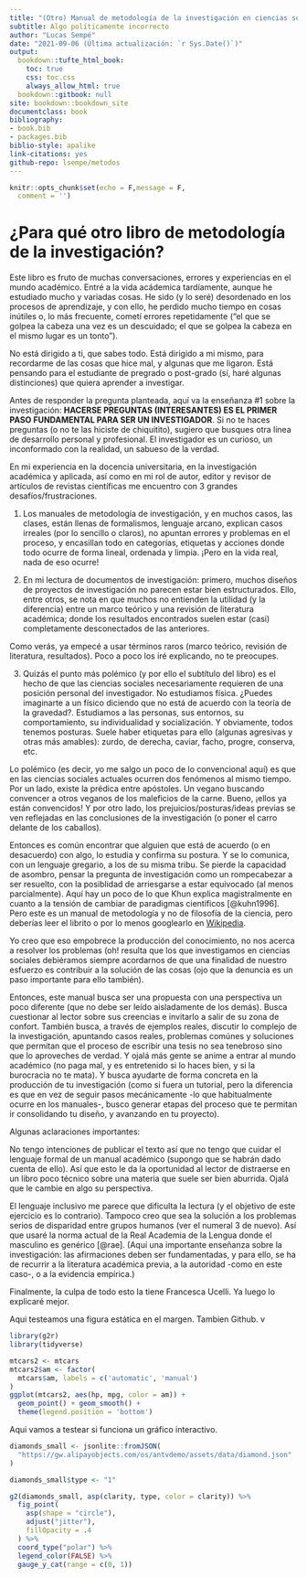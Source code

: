 ```yaml
---
title: "(Otro) Manual de metodología de la investigación en ciencias sociales"
subtitle: Algo políticamente incorrecto
author: "Lucas Sempé"
date: "2021-09-06 (Última actualización: `r Sys.Date()`)"
output:
  bookdown::tufte_html_book:
    toc: true
    css: toc.css
    always_allow_html: true
  bookdown::gitbook: null
site: bookdown::bookdown_site
documentclass: book
bibliography:
- book.bib
- packages.bib
biblio-style: apalike
link-citations: yes
github-repo: lsempe/metodos
---
```


```r
knitr::opts_chunk$set(echo = F,message = F,
  comment = '')

```

# ¿Para qué otro libro de metodología de la investigación?

Este libro es fruto de muchas conversaciones, errores y experiencias en el mundo académico. Entré a la vida acádemica tardíamente, aunque he estudiado mucho y variadas cosas. He sido (y lo seré) desordenado en los procesos de aprendizaje, y con ello, he perdido mucho tiempo en cosas inútiles o, lo más frecuente, cometí errores repetidamente ("el que se golpea la cabeza una vez es un descuidado; el que se golpea la cabeza en el mismo lugar es un tonto").

No está dirigido a ti, que sabes todo. Está dirigido a mi mismo, para recordarme de las cosas que hice mal, y algunas que me ligaron. Está pensando para el estudiante de pregrado o post-grado (sí, haré algunas distinciones) que quiera aprender a investigar.

Antes de responder la pregunta planteada, aquí va la enseñanza \#1 sobre la investigación: **HACERSE PREGUNTAS (INTERESANTES) ES EL PRIMER PASO FUNDAMENTAL PARA SER UN INVESTIGADOR**. Si no te haces preguntas (o no te las hiciste de chiquitito), sugiero que busques otra línea de desarrollo personal y profesional. El investigador es un curioso, un inconformado con la realidad, un sabueso de la verdad.

En mi experiencia en la docencia universitaria, en la investigación académica y aplicada, así como en mi rol de autor, editor y revisor de artículos de revistas científicas me encuentro con 3 grandes desafíos/frustraciones.

1)  Los manuales de metodología de investigación, y en muchos casos, las clases, están llenas de formalismos, lenguaje arcano, explican casos irreales (por lo sencillo o claros), no apuntan errores y problemas en el proceso, y encasillan todo en categorías, etiquetas y acciones donde todo ocurre de forma lineal, ordenada y limpia. ¡Pero en la vida real, nada de eso ocurre!

2)  En mi lectura de documentos de investigación: primero, muchos diseños de proyectos de investigación no parecen estar bien estructurados. Ello, entre otros, se nota en que muchos no entienden la utilidad (y la diferencia) entre un marco teórico y una revisión de literatura académica; donde los resultados encontrados suelen estar (casi) completamente desconectados de las anteriores.

Como verás, ya empecé a usar términos raros (marco teórico, revisión de literatura, resultados). Poco a poco los iré explicando, no te preocupes.

3)  Quizás el punto más polémico (y por ello el subtítulo del libro) es el hecho de que las ciencias sociales necesariamente requieren de una posición personal del investigador. No estudiamos física. ¿Puedes imaginarte a un físico diciendo que no está de acuerdo con la teoría de la gravedad?. Estudiamos a las personas, sus entornos, su comportamiento, su individualidad y socialización. Y obviamente, todos tenemos posturas. Suele haber etiquetas para ello (algunas agresivas y otras más amables): zurdo, de derecha, caviar, facho, progre, conserva, etc.

Lo polémico (es decir, yo me salgo un poco de lo convencional aquí) es que en las ciencias sociales actuales ocurren dos fenómenos al mismo tiempo. Por un lado, existe la prédica entre apóstoles. Un vegano buscando convencer a otros veganos de los maleficios de la carne. Bueno, ¡ellos ya están convencidos! Y por otro lado, los prejuicios/posturas/ideas previas se ven reflejadas en las conclusiones de la investigación (o poner el carro delante de los caballos).

Entonces es común encontrar que alguien que está de acuerdo (o en desacuerdo) con algo, lo estudia y confirma su postura. Y se lo comunica, con un lenguaje gregario, a los de su misma tribu. Se pierde la capacidad de asombro, pensar la pregunta de investigación como un rompecabezar a ser resuelto, con la posiblidad de arriesgarse a estar equivocado (al menos parcialmente). Aquí hay un poco de lo que Khun explica magistralmente en cuanto a la tensión de cambiar de paradigmas científicos [@kuhn1996]. Pero este es un manual de metodología y no de filosofía de la ciencia, pero deberías leer el librito o por lo menos googlearlo en [Wikipedia](https://es.wikipedia.org/wiki/La_estructura_de_las_revoluciones_cient%C3%ADficas).

Yo creo que eso empobrece la producción del conocimiento, no nos acerca a resolver los problemas (oh! resulta que los que investigamos en ciencias sociales debiéramos siempre acordarnos de que una finalidad de nuestro esfuerzo es contribuir a la solución de las cosas (ojo que la denuncia es un paso importante para ello también).

Entonces, este manual busca ser una propuesta con una perspectiva un poco diferente (que no debe ser leído aisladamente de los demás). Busca cuestionar al lector sobre sus creencias e invitarlo a salir de su zona de confort. También busca, a través de ejemplos reales, discutir lo complejo de la investigación, apuntando casos reales, problemas comúnes y soluciones que permitan que el proceso de escribir una tesis no sea tenebroso sino que lo aproveches de verdad. Y ojalá más gente se anime a entrar al mundo académico (no paga mal, y es entretenido si lo haces bien, y si la burocracia no te mata). Y busca ayudarte de forma concreta en la producción de tu investigación (como si fuera un tutorial, pero la diferencia es que en vez de seguir pasos mecánicamente -lo que habitualmente ocurre en los manuales-, busco generar etapas del proceso que te permitan ir consolidando tu diseño, y avanzando en tu proyecto).

Algunas aclaraciones importantes:

No tengo intenciones de publicar el texto así que no tengo que cuidar el lenguaje formal de un manual académico (supongo que se habrán dado cuenta de ello). Así que esto le da la oportunidad al lector de distraerse en un libro poco técnico sobre una materia que suele ser bien aburrida. Ojalá que le cambie en algo su perspectiva.

El lenguaje inclusivo me parece que dificulta la lectura (y el objetivo de este ejercicio es lo contrario). Tampoco creo que sea la solución a los problemas serios de disparidad entre grupos humanos (ver el numeral 3 de nuevo). Así que usaré la norma actual de la Real Academia de la Lengua donde el masculino es genérico [@rae]. (Aquí una importante enseñanza sobre la investigación: las afirmaciones deben ser fundamentadas, y para ello, se ha de recurrir a la literatura académica previa, a la autoridad -como en este caso-, o a la evidencia empírica.)

Finalmente, la culpa de todo esto la tiene Francesca Ucelli. Ya luego lo explicaré mejor.

Aqui testeamos una figura estática en el margen. Tambien Github. v


```r

library(g2r)
library(tidyverse)

mtcars2 <- mtcars
mtcars2$am <- factor(
  mtcars$am, labels = c('automatic', 'manual')
)
ggplot(mtcars2, aes(hp, mpg, color = am)) +
  geom_point() + geom_smooth() +
  theme(legend.position = 'bottom')

```



Aqui vamos a testear si funciona un gráfico interactivo.

```r


diamonds_small <- jsonlite::fromJSON(
  "https://gw.alipayobjects.com/os/antvdemo/assets/data/diamond.json"
)

diamonds_small$type <- "1"

```

```r

g2(diamonds_small, asp(clarity, type, color = clarity)) %>% 
  fig_point(
    asp(shape = "circle"),
    adjust("jitter"), 
    fillOpacity = .4
  ) %>% 
  coord_type("polar") %>% 
  legend_color(FALSE) %>% 
  gauge_y_cat(range = c(0, 1))

```
